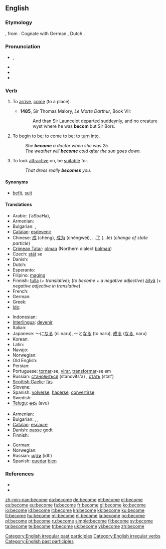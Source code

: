 ==English==

{{rank|body|point|letter|347|become|became|second|United}}

===Etymology===
{{etyl|ang}} {{term|becuman}}, from {{proto|Germanic|lang=ang}}.  Cognate with German {{term|bekommen}}, Dutch {{term|bekomen}}.

===Pronunciation===
* {{IPA|/bə'kʌm/|/bɪˈkʌm/}}, {{SAMPA|/b@"kVm, bI"kVm/}}
* {{audio|en-us-become.ogg|Audio (US)}}
* {{rhymes|ʌm}}
* {{hyphenation|be|come}}

===Verb===
{{en-verb|becomes|becoming|became|become}}

# {{intransitive|obsolete}} To [[arrive]], [[come]] (to a place). {{defdate|9th-18th c.}}
#* '''1485''', Sir Thomas Malory, ''Le Morte Darthur'', Book VII:
#*: And than Sir Launcelot departed suddeynly, and no creature wyst where he was '''becom''' but Sir Bors.
# {{context|copulative}} To [[begin]] to [[be]]; to come to be; to [[turn into]]. {{defdate|from 12th c.}}
#: ''She '''became''' a doctor when she was 25.''
#: ''The weather will '''become''' cold after the sun goes down.''
# {{transitive}} To look [[attractive]] on, be [[suitable]] for. {{defdate|from 14th c.}}
#: ''That dress really '''becomes''' you.''

====Synonyms====
* {{sense|to be suitable for}} [[befit]], [[suit]]

====Translations====
{{trans-top|To begin to be}}
* Arabic: {{Arab|[[أصبح]]}} (ʼaSbaHa),  {{t|ar|صار|tr=Saara}}
* Armenian: {{t|hy|դառնալ|tr=daṙnal|sc=Armn}}
* Bulgarian: {{t|bg|ставам}},  {{t|bg|случвам се}}
* [[Catalan]]: [[esdevenir]]
* Chinese: [[成]] (chéng), [[成为]] (chéngwéi), ...[[了]] (...le) (''change of state particle'')
* [[Crimean Tatar]]: [[olmaq]] (Northern dialect [[bolmaq]])
* Czech: [[stát]] se
* Danish: {{t+|da|blive}}
* Dutch: {{t+|nl|worden}}
* Esperanto: {{t-|eo|iĝi|xs=Esperanto}}
* Filipino: [[magíng]]
* Finnish: [[tulla]] (''+ translative''); (''to become + a negative adjective'') [[äityä]] (''+ negative adjective in translative'')
* French: {{t+|fr|devenir}}
* German: {{t+|de|werden}}
* Greek: {{t+|el|γίνομαι|tr=ginomai}}
* [[Ido]]: {{t+|io|divenar|xs=Ido}}
{{trans-mid}}
* Indonesian: {{t+|id|jadi|alt=menjadi|xs=Indonesian}}
* [[Interlingua]]: [[devenir]]
* Italian: {{t+|it|diventare}}
* Japanese: ～に[[なる]] (ni naru), ～と[[なる]] (to naru), [[成る]] ([[なる]], naru)
* Korean: {{t+|ko|되다|sc=Hang}}
* Latin: {{t-|la|fieri}}
* Navajo: {{tø|nv|hóósįįd}}
* Norwegian: {{t+|no|bli}}
* Old English: {{t-|ang|weorþan|xs=Old English}}
* Persian: {{t|fa|شدن|tr=šodæn}}
* Portuguese: [[tornar]]-se, [[virar]], [[transformar]]-se em
* Russian: [[становиться]] (stanovíts'a) {{impf}}, [[стать]] (stat') {{pf}}
* [[Scottish Gaelic]]: [[fàs]]
* Slovene: {{t+|sl|postati}}
* Spanish: [[volver]]se, [[hacer]]se, [[convertir]]se
* Swedish: {{t+|sv|bli}}
* [[Telugu]]: [[అవు]] (avu)
{{trans-bottom}}

{{trans-top|To look attractive on, be suitable for}}
* Armenian: {{t-|hy|սազել|tr=sazel}}
* Bulgarian: {{t|bg|приличам}},  {{t|bg|подхождам}},  {{t|bg|отивам}}
* [[Catalan]]: [[escaure]]
* Danish: [[passe]] godt
* Finnish: {{t+|fi|pukea}}
{{trans-mid}}
* German: {{t+|de|stehen}}
* Norwegian: {{t+|no|kle}}
* Russian: [[идти]] (idtí) {{impf}}
* Spanish: [[quedar]] [[bien]]
{{trans-bottom}}

===References===
* {{R:Century 1911}}
* {{R:Webster 1913}}

[[Category:English irregular past participles]]
[[Category:English irregular verbs]]
[[Category:English past participles]]

[[zh-min-nan:become]]
[[da:become]]
[[de:become]]
[[et:become]]
[[el:become]]
[[es:become]]
[[eu:become]]
[[fa:become]]
[[fr:become]]
[[gl:become]]
[[ko:become]]
[[io:become]]
[[id:become]]
[[it:become]]
[[kn:become]]
[[kk:become]]
[[ku:become]]
[[lt:become]]
[[hu:become]]
[[ml:become]]
[[nl:become]]
[[ja:become]]
[[no:become]]
[[pl:become]]
[[pt:become]]
[[ru:become]]
[[simple:become]]
[[fi:become]]
[[sv:become]]
[[ta:become]]
[[te:become]]
[[tr:become]]
[[uk:become]]
[[vi:become]]
[[zh:become]]